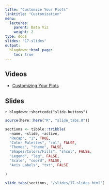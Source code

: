 ```yaml
---
title: "Customize Your Plots"
linktitle: "Customization"
menu:
  lectures:
    parent: Data Viz
    weight: 2
type: docs
slides: "17-slides"
output:
  blogdown::html_page:
    toc: true
---
```


## Videos

- [Customizing Your Plots](https://youtu.be/Z4qtOjbe9Lg)

## Slides

`r blogdown::shortcode("slide-buttons")`

```r

source(here::here("R", "slide_tabs.R"))

sections <- tibble::tribble(
  ~name, ~slide, ~active,
  "Recap", "1", TRUE,
  "Color Palettes", "col", FALSE,
  "Themes", "theme", FALSE,
  "Shapes/Colors/Fills", "shcol", FALSE,
  "Legend", "leg", FALSE,
  "Scale", "coord", FALSE,
  "Axis Labels", "txt", FALSE
  
)

slide_tabs(sections, "/slides/17-slides.html")
```